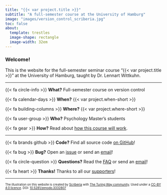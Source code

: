```yaml
---
title: "{{< var project.title >}}"
subtitle: "A full-semester course at the University of Hamburg"
image: "images/version_control_scriberia.jpg"
toc: false
about:
  template: trestles
  image-shape: rectangle
  image-width: 32em
---
```


### Welcome!

This is the website for the full-semester seminar course "{{< var project.title >}}" at the University of Hamburg, taught by Dr. Lennart Wittkuhn.

---

{{< fa circle-info >}} **What?** Full-semester course on version control

{{< fa calendar-days >}} **When?** {{< var project.when-short >}}

{{< fa building-columns >}} **Where?** {{< var project.where-short >}}

{{< fa user-group >}} **Who?** Psychology Master's students

{{< fa gear >}} **How?** Read about [how this course will work](mechanics.qmd).

---

{{< fa brands github >}} **Code?** Find all source code [on GitHub]({{< var links.github >}})!

{{< fa bug >}} **Bug?** Open an [issue]({{< var links.issues >}}) or send an [email]({{< var links.mailto >}})!

{{< fa circle-question >}} **Questions?** Read the [FAQ](faq.qmd){target="_self"} or send an [email]({{< var links.mailto >}})!

{{< fa heart >}} **Thanks!** Thanks to all our [supporters](acknowledgements.qmd){target="_self"}!

---

::: {style="font-size: 70%;"}
The illustration on this website is created by [Scriberia](https://www.scriberia.com/) with [The Turing Way community](https://the-turing-way.netlify.app/welcome). Used under a [CC-BY 4.0 licence](https://creativecommons.org/licenses/by/4.0/). DOI: [10.5281/zenodo.3332807](https://doi.org/10.5281/zenodo.3695300)
:::
